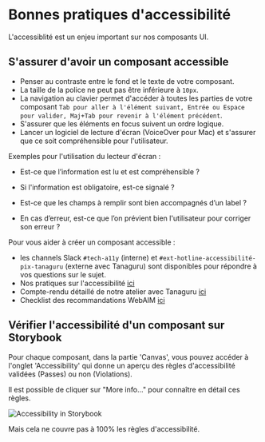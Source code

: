 
<Meta title='Développement/Bonnes pratiques/Accessibilité' />

# Bonnes pratiques d'accessibilité

L'accessiblité est un enjeu important sur nos composants UI.

## S'assurer d'avoir un composant accessible

- Penser au contraste entre le fond et le texte de votre composant.
- La taille de la police ne peut pas être inférieure à `10px`.
- La navigation au clavier permet d'accéder à toutes les parties de votre composant `Tab pour aller à l'élément suivant, Entrée ou Espace pour valider, Maj+Tab pour revenir à l'élément précédent`.
- S'assurer que les éléments en focus suivent un ordre logique.
- Lancer un logiciel de lecture d'écran (VoiceOver pour Mac) et s'assurer que ce soit compréhensible pour l'utilisateur.


Exemples pour l'utilisation du lecteur d'écran :
- Est-ce que l’information est lu et est compréhensible ?

- Si l'information est obligatoire, est-ce signalé ?

- Est-ce que les champs à remplir sont bien accompagnés d’un label ?

- En cas d’erreur, est-ce que l’on prévient bien l'utilisateur pour corriger son erreur ?


Pour vous aider à créer un composant accessible :

- les channels Slack `#tech-a11y` (interne) et `#ext-hotline-accessibilité-pix-tanaguru` (externe avec Tanaguru) sont disponibles pour répondre à vos questions sur le sujet.
- Nos pratiques sur l'accessibilité [ici](https://github.com/1024pix/pix/blob/dev/docs/Accessibilite.md)
- Compte-rendu détaillé de notre atelier avec Tanaguru [ici](https://1024pix.atlassian.net/wiki/spaces/DEV/pages/2856288297/2021-05-27+-+Compte-rendu+Atelier+accessibilit+Tanaguru+les+devs)
- Checklist des recommandations WebAIM [ici](https://webaim.org/standards/wcag/checklist#sc2.4.4)


## Vérifier l'accessibilité d'un composant sur Storybook

Pour chaque composant, dans la partie 'Canvas', vous pouvez accéder à l'onglet 'Accessibility' qui donne un aperçu des règles d'accessibilité validées (Passes) ou non (Violations).


Il est possible de cliquer sur "More info..." pour connaître en détail ces règles.

<img src={accessibilityImage} alt="Accessibility in Storybook"/>

Mais cela ne couvre pas à 100% les règles d'accessibilité.


